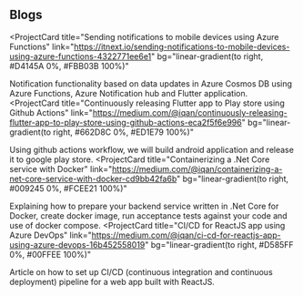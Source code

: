 ## Blogs

<ProjectCard
  title="Sending notifications to mobile devices using Azure Functions"
  link="https://itnext.io/sending-notifications-to-mobile-devices-using-azure-functions-4322771ee6e1"
  bg="linear-gradient(to right, #D4145A 0%, #FBB03B 100%)"
>
  Notification functionality based on data updates in Azure Cosmos DB using Azure Functions, Azure Notification hub and Flutter application.
</ProjectCard>
<ProjectCard
  title="Continuously releasing Flutter app to Play store using Github Actions"
  link="https://medium.com/@iqan/continuously-releasing-flutter-app-to-play-store-using-github-actions-eca2f5f6e996"
  bg="linear-gradient(to right, #662D8C 0%, #ED1E79 100%)"
>
  Using github actions workflow, we will build android application and release it to google play store.
</ProjectCard>
<ProjectCard
  title="Containerizing a .Net Core service with Docker"
  link="https://medium.com/@iqan/containerizing-a-net-core-service-with-docker-cd9bb42fa6b"
  bg="linear-gradient(to right, #009245 0%, #FCEE21 100%)"
>
  Explaining how to prepare your backend service written in .Net Core for Docker, create docker image, run acceptance tests against your code and use of docker compose.
</ProjectCard>
<ProjectCard
  title="CI/CD for ReactJS app using Azure DevOps"
  link="https://medium.com/@iqan/ci-cd-for-reactjs-app-using-azure-devops-16b452558019"
  bg="linear-gradient(to right, #D585FF 0%, #00FFEE 100%)"
>
  Article on how to set up CI/CD (continuous integration and continuous deployment) pipeline for a web app built with ReactJS.
</ProjectCard>
